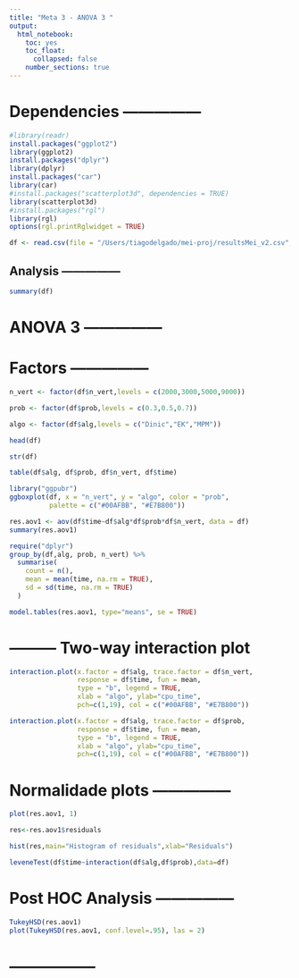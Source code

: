 ```yaml
---
title: "Meta 3 - ANOVA 3 "
output: 
  html_notebook: 
    toc: yes
    toc_float:
      collapsed: false
    number_sections: true
---
```


# Dependencies ---------------

```r
#library(readr)
install.packages("ggplot2")
library(ggplot2)
install.packages("dplyr")
library(dplyr)
install.packages("car")
library(car)
#install.packages("scatterplot3d", dependencies = TRUE)
library(scatterplot3d)
#install.packages("rgl")
library(rgl)
options(rgl.printRglwidget = TRUE)
```

```r
df <- read.csv(file = "/Users/tiagodelgado/mei-proj/resultsMei_v2.csv", header=TRUE)
```

## Analysis ---------------

```r
summary(df)
```

# ANOVA 3 ---------------

# Factors ---------------

```r
n_vert <- factor(df$n_vert,levels = c(2000,3000,5000,9000))

prob <- factor(df$prob,levels = c(0.3,0.5,0.7))

algo <- factor(df$alg,levels = c("Dinic","EK","MPM"))

head(df)

str(df)

table(df$alg, df$prob, df$n_vert, df$time)

library("ggpubr")
ggboxplot(df, x = "n_vert", y = "algo", color = "prob",
          palette = c("#00AFBB", "#E7B800"))
```


```r
res.aov1 <- aov(df$time~df$alg*df$prob*df$n_vert, data = df)
summary(res.aov1)
```


```r
require("dplyr")
group_by(df,alg, prob, n_vert) %>%
  summarise(
    count = n(),
    mean = mean(time, na.rm = TRUE),
    sd = sd(time, na.rm = TRUE)
  )

model.tables(res.aov1, type="means", se = TRUE)

```

# --------- Two-way interaction plot

```r
interaction.plot(x.factor = df$alg, trace.factor = df$n_vert, 
                 response = df$time, fun = mean, 
                 type = "b", legend = TRUE, 
                 xlab = "algo", ylab="cpu_time",
                 pch=c(1,19), col = c("#00AFBB", "#E7B800"))

interaction.plot(x.factor = df$alg, trace.factor = df$prob, 
                 response = df$time, fun = mean, 
                 type = "b", legend = TRUE, 
                 xlab = "algo", ylab="cpu_time",
                 pch=c(1,19), col = c("#00AFBB", "#E7B800"))
```
# Normalidade plots ---------------

```r
plot(res.aov1, 1)

res<-res.aov1$residuals

hist(res,main="Histogram of residuals",xlab="Residuals")

leveneTest(df$time~interaction(df$alg,df$prob),data=df)
```

# Post HOC Analysis ---------------

```r
TukeyHSD(res.aov1)
plot(TukeyHSD(res.aov1, conf.level=.95), las = 2)
```

# -----------------